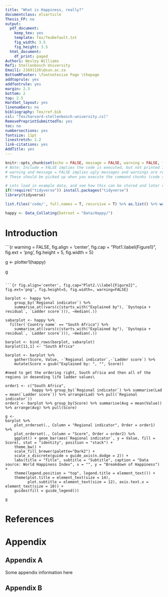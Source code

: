 ```yaml
---
title: "What is Happiness, really?"
documentclass: elsarticle
Thesis_FP: no
output:
  pdf_document:
    keep_tex: yes
    template: Tex/TexDefault.txt
    fig_width: 3.5
    fig_height: 3.5
  html_document:
    df_print: paged
Author1: Wesley Williams
Ref1: Stellenbosch University
Email1: 21691126\@sun.ac.za
BottomRFooter: \footnotesize Page \thepage
addtoprule: yes
addfootrule: yes
margin: 2.3
bottom: 2
top: 2.5
HardSet_layout: yes
linenumbers: no
bibliography: Tex/ref.bib
csl: "Tex/harvard-stellenbosch-university.csl"
RemovePreprintSubmittedTo: yes
toc: no
numbersections: yes
fontsize: 11pt
linestretch: 1.2
link-citations: yes
AddTitle: yes
---
```


<!-- First: Set your default preferences for chunk options: -->

<!-- If you want a chunk's code to be printed, set echo = TRUE. message = FALSE stops R printing ugly package loading details in your final paper too. I also suggest setting warning = FALSE and checking for warnings in R, else you might find ugly warnings in your paper. -->

```r
knitr::opts_chunk$set(echo = FALSE, message = FALSE, warning = FALSE, fig.width = 6, fig.height = 5, fig.pos="H", fig.pos = 'H')
# Note: Include = FALSE implies the code is executed, but not printed in your pdf.
# warning and message = FALSE implies ugly messages and warnings are removed from your pdf.
# These should be picked up when you execute the command chunks (code sections below) in your rmd, not printed in your paper!

# Lets load in example data, and see how this can be stored and later called from your 'data' folder.
if(!require("tidyverse")) install.packages("tidyverse")
library(tidyverse)

list.files('code/', full.names = T, recursive = T) %>% as.list() %>% walk(~source(.))

happy <- Data_Collating(Datroot = "Data/Happy/")

```


<!-- ############################## -->
<!-- # Start Writing here: -->
<!-- ############################## -->

# Introduction \label{Introduction}

```{r warning =  FALSE, fig.align = 'center', fig.cap = "Plot1.\\label{Figure1}", fig.ext = 'png', fig.height = 5, fig.width = 5}


g <- plotter1(happy)

   g
```

```{r fig.align='center', fig.cap="Plot2.\\label{Figure2}", fig.ext='png', fig.height=5, fig.width=, warning=FALSE}

barplot <- happy %>% 
    group_by(`Regional indicator`) %>% 
    summarise_at((vars(c(starts_with("Explained by"), `Dystopia + residual`, `Ladder score`))), ~median(.))

sabarplot <- happy %>% 
  filter(`Country name` == "South Africa") %>% 
    summarise_at((vars(c(starts_with("Explained by"), `Dystopia + residual`, `Ladder score`))), ~median(.)) 

barplot <- bind_rows(barplot, sabarplot)
barplot[11,1] <- "South Africa"

barplot <- barplot %>% 
    gather(Score, Value, -`Regional indicator`,-`Ladder score`) %>% 
    mutate(Score = gsub("Explained by: ", "", Score))

#need to get the ordering right, South africa and then all of the regions in desending life ladder values\

order1 <- c("South Africa",
            happy %>% group_by(`Regional indicator`) %>% summarise(Lad = mean(`Ladder score`)) %>% arrange(Lad) %>% pull(`Regional indicator`))
order2 <- barplot %>% group_by(Score) %>% summarise(Avg = mean(Value)) %>% arrange(Avg) %>% pull(Score)

g <-
barplot %>%
    plot_orderset(., Column = "Regional indicator", Order = order1) %>%
    plot_orderset(., Column = "Score", Order = order2) %>%
    ggplot() + geom_bar(aes(`Regional indicator`, y = Value, fill = Score), stat = "identity", position = "stack") +
    theme_bw() +
    scale_fill_brewer(palette="Dark2") +
    scale_x_discrete(guide = guide_axis(n.dodge = 2)) +
    labs(title = "Title", subtitle = "Subtitle", caption = "Data source: World Happiness Index", x = "", y = "Breakdown of Happiness") +
    theme(legend.position = "top", legend.title = element_text()) +
    theme(plot.title = element_text(size = 14),
          plot.subtitle = element_text(size = 12), axis.text.x = element_text(size = 10)) +
    guides(fill = guide_legend())

g
```

\newpage

# References {-}

<div id="refs"></div>


# Appendix {-}

## Appendix A {-}

Some appendix information here

## Appendix B {-}

